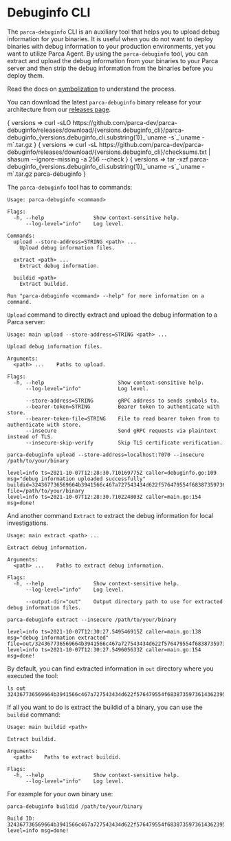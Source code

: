 # Debuginfo CLI


The `parca-debuginfo` CLI is an auxiliary tool that helps you to upload debug information for your binaries.
It is useful when you do not want to deploy binaries with debug information to your production environments, yet you want to utilize Parca Agent.
By using the `parca-debuginfo` tool, you can extract and upload the debug information from your binaries to your Parca server and then strip the debug information from the binaries before you deploy them.

Read the docs on [symbolization](https://www.parca.dev/docs/symbolization) to understand the process.

You can download the latest `parca-debuginfo` binary release for your architecture from our [releases page](https://github.com/parca-dev/parca-debuginfo/releases).

<WithVersions language="bash">
  { versions =>
    <CodeBlock className="language-bash">
      curl -sLO https://github.com/parca-dev/parca-debuginfo/releases/download/{versions.debuginfo_cli}/parca-debuginfo_{versions.debuginfo_cli.substring(1)}_`uname -s`_`uname -m`.tar.gz
    </CodeBlock>
  }
</WithVersions>

<WithVersions language="bash">
  { versions =>
    <CodeBlock className="language-bash">
      curl -sL https://github.com/parca-dev/parca-debuginfo/releases/download/{versions.debuginfo_cli}/checksums.txt | shasum --ignore-missing -a 256 --check
    </CodeBlock>
  }
</WithVersions>

<WithVersions language="bash">
  { versions =>
    <CodeBlock className="language-bash">
      tar -xzf parca-debuginfo_{versions.debuginfo_cli.substring(1)}_`uname -s`_`uname -m`.tar.gz parca-debuginfo
    </CodeBlock>
  }
</WithVersions>

The `parca-debuginfo` tool has to commands:

```shell
Usage: parca-debuginfo <command>

Flags:
  -h, --help                Show context-sensitive help.
      --log-level="info"    Log level.

Commands:
  upload --store-address=STRING <path> ...
    Upload debug information files.

  extract <path> ...
    Extract debug information.

  buildid <path>
    Extract buildid.

Run "parca-debuginfo <command> --help" for more information on a command.
```

`Upload` command to directly extract and upload the debug information to a Parca server:

```shell
Usage: main upload --store-address=STRING <path> ...

Upload debug information files.

Arguments:
  <path> ...    Paths to upload.

Flags:
  -h, --help                        Show context-sensitive help.
      --log-level="info"            Log level.

      --store-address=STRING        gRPC address to sends symbols to.
      --bearer-token=STRING         Bearer token to authenticate with store.
      --bearer-token-file=STRING    File to read bearer token from to authenticate with store.
      --insecure                    Send gRPC requests via plaintext instead of TLS.
      --insecure-skip-verify        Skip TLS certificate verification.
```

```shell
parca-debuginfo upload --store-address=localhost:7070 --insecure /path/to/your/binary
```

```shell
level=info ts=2021-10-07T12:28:30.710169775Z caller=debuginfo.go:109 msg="debug information uploaded successfully" buildid=324367736569664b3941566c467a727543434d622f576479554f6838735973614362395a71307441742f61754d4a7357616c32695a734e576b77337256472f3836554d764a506b7846656d333936726d417653 file=/path/to/your/binary
level=info ts=2021-10-07T12:28:30.710224803Z caller=main.go:154 msg=done!
```

And another command `Extract` to extract the debug information for local investigations.

```shell
Usage: main extract <path> ...

Extract debug information.

Arguments:
  <path> ...    Paths to extract debug information.

Flags:
  -h, --help                Show context-sensitive help.
      --log-level="info"    Log level.

      --output-dir="out"    Output directory path to use for extracted debug information files.
```

```shell
parca-debuginfo extract --insecure /path/to/your/binary
```

```shell
level=info ts=2021-10-07T12:30:27.549546915Z caller=main.go:138 msg="debug information extracted" file=out/324367736569664b3941566c467a727543434d622f576479554f6838735973614362395a71307441742f61754d4a7357616c32695a734e576b77337256472f3836554d764a506b7846656d333936726d417653
level=info ts=2021-10-07T12:30:27.549605633Z caller=main.go:154 msg=done!
```

By default, you can find extracted information in `out` directory where you executed the tool:

```shell
ls out
324367736569664b3941566c467a727543434d622f576479554f6838735973614362395a71307441742f61754d4a7357616c32695a734e576b77337256472f3836554d764a506b7846656d333936726d417653
```

If all you want to do is extract the buildid of a binary, you can use the `buildid` command:

```shell
Usage: main buildid <path>

Extract buildid.

Arguments:
  <path>    Paths to extract buildid.

Flags:
  -h, --help                Show context-sensitive help.
      --log-level="info"    Log level.
```

For example for your own binary use:

```shell
parca-debuginfo buildid /path/to/your/binary
```

```shell
Build ID: 324367736569664b3941566c467a727543434d622f576479554f6838735973614362395a71307441742f61754d4a7357616c32695a734e576b77337256472f3836554d764a506b7846656d333936726d417653
level=info msg=done!
```
